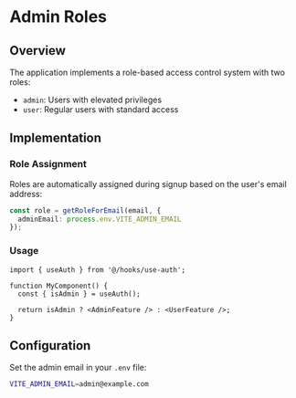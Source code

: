 # Admin Roles

## Overview

The application implements a role-based access control system with two roles:
- `admin`: Users with elevated privileges
- `user`: Regular users with standard access

## Implementation

### Role Assignment

Roles are automatically assigned during signup based on the user's email address:

```ts
const role = getRoleForEmail(email, {
  adminEmail: process.env.VITE_ADMIN_EMAIL
});
```

### Usage

```tsx
import { useAuth } from '@/hooks/use-auth';

function MyComponent() {
  const { isAdmin } = useAuth();
  
  return isAdmin ? <AdminFeature /> : <UserFeature />;
}
```

## Configuration

Set the admin email in your `.env` file:

```bash
VITE_ADMIN_EMAIL=admin@example.com
```